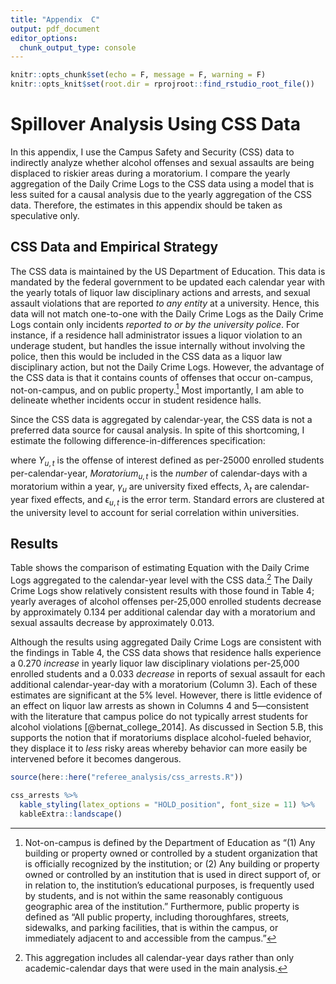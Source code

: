 ```yaml
---
title: "Appendix  C"
output: pdf_document
editor_options: 
  chunk_output_type: console
---
```


```r
knitr::opts_chunk$set(echo = F, message = F, warning = F)
knitr::opts_knit$set(root.dir = rprojroot::find_rstudio_root_file())
```
# Spillover Analysis Using CSS Data \label{asection:spillovers}

In this appendix, I use the Campus Safety and Security (CSS) data to indirectly analyze whether alcohol offenses and sexual assaults are being displaced to riskier areas during a moratorium. I compare the yearly aggregation of the Daily Crime Logs to the CSS data using a model that is less suited for a causal analysis due to the yearly aggregation of the CSS data. Therefore, the estimates in this appendix should be taken as speculative only. 

## CSS Data and Empirical Strategy

The CSS data is maintained by the US Department of Education. This data is mandated by the federal government to be updated each calendar year with the yearly totals of liquor law disciplinary actions and arrests, and sexual assault violations that are reported *to any entity* at a university. Hence, this data will not match one-to-one with the Daily Crime Logs as the Daily Crime Logs contain only incidents *reported to or by the university police*. For instance, if a residence hall administrator issues a liquor violation to an underage student, but handles the issue internally without involving the police, then this would be included in the CSS data as a liquor law disciplinary action, but not the Daily Crime Logs. However, the advantage of the CSS data is that it contains counts of offenses that occur on-campus, not-on-campus, and on public property.^[Not-on-campus is defined by the Department of Education as "(1) Any building or property owned or controlled by a student organization that is officially recognized by the institution; or (2) Any building or property owned or controlled by an institution that is used in direct support of, or in relation to, the institution's educational purposes, is frequently used by students, and is not within the same reasonably contiguous geographic area of the institution." Furthermore, public property is defined as "All public property, including thoroughfares, streets, sidewalks, and parking facilities, that is within the campus, or immediately adjacent to and accessible from the campus."] Most importantly, I am able to delineate whether incidents occur in student residence halls.  

Since the CSS data is aggregated by calendar-year, the CSS data is not a preferred data source for causal analysis. In spite of this shortcoming, I estimate the following difference-in-differences specification:

\begin{equation} \label{equation:appendix}
Y_{u,t} = \beta Moratorium_{u,t}  + \gamma_{u} + \lambda_{t} + \epsilon_{u,t}
\end{equation}

\noindent where $Y_{u,t}$ is the offense of interest defined as per-25000 enrolled students per-calendar-year, $Moratorium_{u,t}$ is the *number* of calendar-days with a moratorium within a year, $\gamma_u$ are university fixed effects, $\lambda_{t}$ are calendar-year fixed effects, and $\epsilon_{u,t}$ is the error term. Standard errors are clustered at the university level to account for serial correlation within universities. 

## Results

Table \ref{css_arrests} shows the comparison of estimating Equation \ref{equation:appendix} with the Daily Crime Logs aggregated to the calendar-year level with the CSS data.^[This aggregation includes all calendar-year days rather than only academic-calendar days that were used in the main analysis.] The Daily Crime Logs show relatively consistent results with those found in Table 4; yearly averages of alcohol offenses per-25,000 enrolled students decrease by approximately 0.134 per additional calendar day with a moratorium and sexual assaults decrease by approximately 0.013.

Although the results using aggregated Daily Crime Logs are consistent with the findings in Table 4, the CSS data shows that residence halls experience a 0.270 *increase* in yearly liquor law disciplinary violations per-25,000 enrolled students and a 0.033 *decrease* in reports of sexual assault for each additional calendar-year-day with a moratorium (Column 3). Each of these estimates are significant at the 5% level. However, there is little evidence of an effect on liquor law arrests as shown in Columns 4 and 5—consistent with the literature that campus police do not typically arrest students for alcohol violations [@bernat_college_2014]. As discussed in Section 5.B, this supports the notion that if moratoriums displace alcohol-fueled behavior, they displace it to *less* risky areas whereby behavior can more easily be intervened before it becomes dangerous.

```r
source(here::here("referee_analysis/css_arrests.R"))
```
\newpage
```r
css_arrests %>% 
  kable_styling(latex_options = "HOLD_position", font_size = 11) %>% 
  kableExtra::landscape()
```




